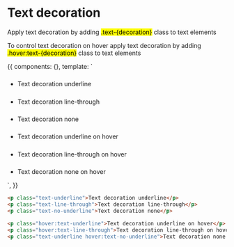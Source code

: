 
<Meta title='Typography|Text decoration' />


# Text decoration

Apply text decoration by adding <mark>.text-{decoration}</mark> class to text elements

To control text decoration on hover apply text decoration by adding <mark>.hover:text-{decoration}</mark> class to text elements

<Preview>
  <Story name='Basic'>
    {{
      components: {},
      template: `<ul class="docs__simple-list">
        <li>
          <h5></h5>
          <p class="fs-gamma text-underline">Text decoration underline</p>
        </li>
        <li>
          <h5></h5>
          <p class="fs-gamma text-line-through">Text decoration line-through</p>
        </li>
        <li>
          <h5></h5>
          <p class="fs-gamma text-no-underline">Text decoration none</p>
        </li>
        <li>
          <h5></h5>
          <p class="fs-gamma hover:text-underline">Text decoration underline on hover</p>
        </li>
        <li>
          <h5></h5>
          <p class="fs-gamma hover:text-line-through">Text decoration line-through on hover</p>
        </li>
        <li>
          <h5></h5>
          <p class="fs-gamma text-underline hover:text-no-underline">Text decoration none on hover</p>
        </li>
      </ul>`,
    }}
  </Story>
</Preview>

```html
<p class="text-underline">Text decoration underline</p>
<p class="text-line-through">Text decoration line-through</p>
<p class="text-no-underline">Text decoration none</p>

<p class="hover:text-underline">Text decoration underline on hover</p>
<p class="hover:text-line-through">Text decoration line-through on hover</p>
<p class="text-underline hover:text-no-underline">Text decoration none on hover</p>
```


